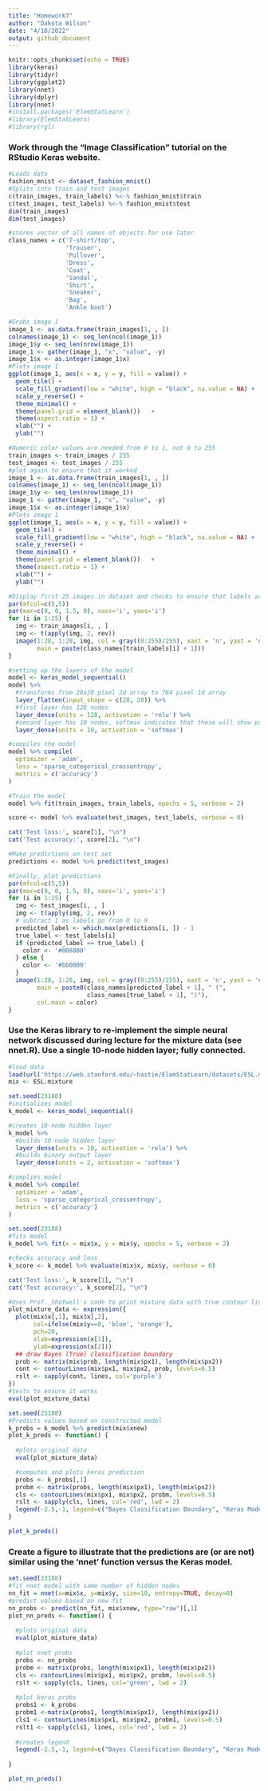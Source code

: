 ```yaml
---
title: "Homework7"
author: "Dakota Wilson"
date: "4/10/2022"
output: github_document
---
```


```r
knitr::opts_chunk$set(echo = TRUE)
library(keras)
library(tidyr)
library(ggplot2)
library(nnet)
library(dplyr)
library(nnet)
#install.packages('ElemStatLearn')
#library(ElemStatLearn)
#library(rgl)
```

### Work through the "Image Classification" tutorial on the RStudio Keras website.

```r
#Loads data
fashion_mnist <- dataset_fashion_mnist()
#Splits into train and test images
c(train_images, train_labels) %<-% fashion_mnist$train
c(test_images, test_labels) %<-% fashion_mnist$test
dim(train_images)
dim(test_images)
```

```r
#stores vector of all names of objects for use later
class_names = c('T-shirt/top',
                'Trouser',
                'Pullover',
                'Dress',
                'Coat', 
                'Sandal',
                'Shirt',
                'Sneaker',
                'Bag',
                'Ankle boot')

#Grabs image 1
image_1 <- as.data.frame(train_images[1, , ])
colnames(image_1) <- seq_len(ncol(image_1))
image_1$y <- seq_len(nrow(image_1))
image_1 <- gather(image_1, "x", "value", -y)
image_1$x <- as.integer(image_1$x)
#Plots image 1
ggplot(image_1, aes(x = x, y = y, fill = value)) +
  geom_tile() +
  scale_fill_gradient(low = "white", high = "black", na.value = NA) +
  scale_y_reverse() +
  theme_minimal() +
  theme(panel.grid = element_blank())   +
  theme(aspect.ratio = 1) +
  xlab("") +
  ylab("")

```

```r
#Numeric color values are needed from 0 to 1, not 0 to 255
train_images <- train_images / 255
test_images <- test_images / 255
#plot again to ensure that it worked
image_1 <- as.data.frame(train_images[1, , ])
colnames(image_1) <- seq_len(ncol(image_1))
image_1$y <- seq_len(nrow(image_1))
image_1 <- gather(image_1, "x", "value", -y)
image_1$x <- as.integer(image_1$x)
#Plots image 1
ggplot(image_1, aes(x = x, y = y, fill = value)) +
  geom_tile() +
  scale_fill_gradient(low = "white", high = "black", na.value = NA) +
  scale_y_reverse() +
  theme_minimal() +
  theme(panel.grid = element_blank())   +
  theme(aspect.ratio = 1) +
  xlab("") +
  ylab("")
```

```r
#Display first 25 images in dataset and checks to ensure that labels are applied properly
par(mfcol=c(5,5))
par(mar=c(0, 0, 1.5, 0), xaxs='i', yaxs='i')
for (i in 1:25) { 
  img <- train_images[i, , ]
  img <- t(apply(img, 2, rev)) 
  image(1:28, 1:28, img, col = gray((0:255)/255), xaxt = 'n', yaxt = 'n',
        main = paste(class_names[train_labels[i] + 1]))
}
```

```r
#setting up the layers of the model
model <- keras_model_sequential()
model %>%
  #transforms from 28x28 pixel 2d array to 784 pixel 1d array
  layer_flatten(input_shape = c(28, 28)) %>%
  #first layer has 128 nodes
  layer_dense(units = 128, activation = 'relu') %>%
  #second layer has 10 nodes, softmax indicates that these will show probabilities adding to 1 that the image belongs in one of the 10 digit classes
  layer_dense(units = 10, activation = 'softmax')
```

```r
#compiles the model
model %>% compile(
  optimizer = 'adam', 
  loss = 'sparse_categorical_crossentropy',
  metrics = c('accuracy')
)
```

```r
#Train the model
model %>% fit(train_images, train_labels, epochs = 5, verbose = 2)
```

```r
score <- model %>% evaluate(test_images, test_labels, verbose = 0)

cat('Test loss:', score[1], "\n")
cat('Test accuracy:', score[2], "\n")
```

```r
#Make predictions on test set
predictions <- model %>% predict(test_images)
```



```r
#Finally, plot predictions
par(mfcol=c(5,5))
par(mar=c(0, 0, 1.5, 0), xaxs='i', yaxs='i')
for (i in 1:25) { 
  img <- test_images[i, , ]
  img <- t(apply(img, 2, rev)) 
  # subtract 1 as labels go from 0 to 9
  predicted_label <- which.max(predictions[i, ]) - 1
  true_label <- test_labels[i]
  if (predicted_label == true_label) {
    color <- '#008800' 
  } else {
    color <- '#bb0000'
  }
  image(1:28, 1:28, img, col = gray((0:255)/255), xaxt = 'n', yaxt = 'n',
        main = paste0(class_names[predicted_label + 1], " (",
                      class_names[true_label + 1], ")"),
        col.main = color)
}
```


### Use the Keras library to re-implement the simple neural network discussed during lecture for the mixture data (see nnet.R). Use a single 10-node hidden layer; fully connected.

```r
#load data
load(url('https://web.stanford.edu/~hastie/ElemStatLearn/datasets/ESL.mixture.rda'))
mix <- ESL.mixture
```

```r
set.seed(23188)
#initializes model
k_model <- keras_model_sequential()

#creates 10-node hidden layer
k_model %>%
  #builds 10-node hidden layer
  layer_dense(units = 10, activation = 'relu') %>%
  #builds binary output layer
  layer_dense(units = 2, activation = 'softmax') 

#complies model
k_model %>% compile(
  optimizer = 'adam', 
  loss = 'sparse_categorical_crossentropy',
  metrics = c('accuracy')
)

```

```r
set.seed(23188)
#fits model
k_model %>% fit(x = mix$x, y = mix$y, epochs = 5, verbose = 2)
```

```r
#checks accuracy and loss
k_score <- k_model %>% evaluate(mix$x, mix$y, verbose = 0)

cat('Test loss:', k_score[1], "\n")
cat('Test accuracy:', k_score[2], "\n")
```

```r
#Uses Prof. Shotwell's code to print mixture data with true contour line
plot_mixture_data <- expression({
  plot(mix$x[,1], mix$x[,2],
       col=ifelse(mix$y==0, 'blue', 'orange'),
       pch=20,
       xlab=expression(x[1]),
       ylab=expression(x[2]))
  ## draw Bayes (True) classification boundary
  prob <- matrix(mix$prob, length(mix$px1), length(mix$px2))
  cont <- contourLines(mix$px1, mix$px2, prob, levels=0.5)
  rslt <- sapply(cont, lines, col='purple')
})
#tests to ensure it works
eval(plot_mixture_data)
```
```r
set.seed(23188)
#Predicts values based on constructed model
k_probs = k_model %>% predict(mix$xnew)
plot_k_preds <- function() {
  
  #plots original data
  eval(plot_mixture_data)

  #computes and plots keras prediction
  probs <- k_probs[,1]
  probm <- matrix(probs, length(mix$px1), length(mix$px2))
  cls <- contourLines(mix$px1, mix$px2, probm, levels=0.5)
  rslt <- sapply(cls, lines, col='red', lwd = 2)
  legend(-2.5,-1, legend=c("Bayes Classification Boundary", "Keras Model Prediction"), col=c("purple", "red"), lty=1:1, cex=0.5)
}

plot_k_preds()
```


### Create a figure to illustrate that the predictions are (or are not) similar using the 'nnet' function versus the Keras model.


```r
set.seed(23188)
#fit nnet model with same number of hidden nodes
nn_fit = nnet(x=mix$x, y=mix$y, size=10, entropy=TRUE, decay=0)
#predict values based on new fit
nn_probs <- predict(nn_fit, mix$xnew, type="raw")[,1]
plot_nn_preds <- function() {
  
  #plots original data
  eval(plot_mixture_data)
  
  #plot nnet probs
  probs <- nn_probs
  probm <- matrix(probs, length(mix$px1), length(mix$px2))
  cls <- contourLines(mix$px1, mix$px2, probm, levels=0.5)
  rslt <- sapply(cls, lines, col='green', lwd = 2)
  
  #plot keras probs
  probs1 <- k_probs
  probm1 <-matrix(probs1, length(mix$px1), length(mix$px2))
  cls1 <- contourLines(mix$px1, mix$px2, probm1, levels=0.5)
  rslt1 <- sapply(cls1, lines, col='red', lwd = 2)
  
  #creates legend
  legend(-2.5,-1, legend=c("Bayes Classification Boundary", "Keras Model Prediction", "NNet Model Prediction"), col=c("purple", "red","green"), lty=1:1, cex=0.5)
  
}

plot_nn_preds()
```
